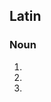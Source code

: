 ==Latin==

===Noun===
{{la-noun-form|acalēphae|g=f}}

# {{inflection of|la|acalēphē||dat|s}}
# {{inflection of|la|acalēphē||nom|p}}
# {{inflection of|la|acalēphē||voc|p}}